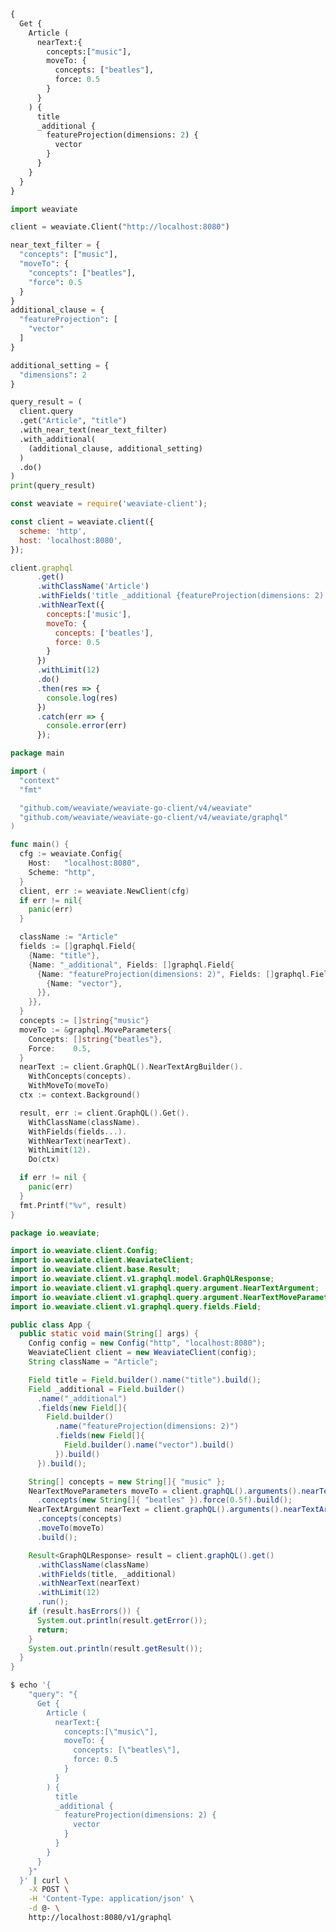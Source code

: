 
<Tabs groupId="languages">
<TabItem value="graphql" label="GraphQL">

```graphql
{
  Get {
    Article (
      nearText:{
        concepts:["music"],
        moveTo: {
          concepts: ["beatles"],
          force: 0.5
        }
      }
    ) {
      title
      _additional {
        featureProjection(dimensions: 2) {
          vector
        }
      }
    }
  }
}
```

</TabItem>
<TabItem value="py" label="Python">

```python
import weaviate

client = weaviate.Client("http://localhost:8080")

near_text_filter = {
  "concepts": ["music"],
  "moveTo": {
    "concepts": ["beatles"],
    "force": 0.5
  }
}
additional_clause = {
  "featureProjection": [
    "vector"
  ]
}

additional_setting = {
  "dimensions": 2
}

query_result = (
  client.query
  .get("Article", "title")
  .with_near_text(near_text_filter)
  .with_additional(
    (additional_clause, additional_setting)
  )
  .do()
)
print(query_result)
```

</TabItem>
<TabItem value="js" label="JavaScript">

```js
const weaviate = require('weaviate-client');

const client = weaviate.client({
  scheme: 'http',
  host: 'localhost:8080',
});

client.graphql
      .get()
      .withClassName('Article')
      .withFields('title _additional {featureProjection(dimensions: 2) { vector }}')
      .withNearText({
        concepts:['music'],
        moveTo: {
          concepts: ['beatles'],
          force: 0.5
        }
      })
      .withLimit(12)
      .do()
      .then(res => {
        console.log(res)
      })
      .catch(err => {
        console.error(err)
      });
```

</TabItem>
<TabItem value="go" label="Go">

```go
package main

import (
  "context"
  "fmt"

  "github.com/weaviate/weaviate-go-client/v4/weaviate"
  "github.com/weaviate/weaviate-go-client/v4/weaviate/graphql"
)

func main() {
  cfg := weaviate.Config{
    Host:   "localhost:8080",
    Scheme: "http",
  }
  client, err := weaviate.NewClient(cfg)
  if err != nil{
    panic(err)
  }

  className := "Article"
  fields := []graphql.Field{
    {Name: "title"},
    {Name: "_additional", Fields: []graphql.Field{
      {Name: "featureProjection(dimensions: 2)", Fields: []graphql.Field{
        {Name: "vector"},
      }},
    }},
  }
  concepts := []string{"music"}
  moveTo := &graphql.MoveParameters{
    Concepts: []string{"beatles"},
    Force:    0.5,
  }
  nearText := client.GraphQL().NearTextArgBuilder().
    WithConcepts(concepts).
    WithMoveTo(moveTo)
  ctx := context.Background()

  result, err := client.GraphQL().Get().
    WithClassName(className).
    WithFields(fields...).
    WithNearText(nearText).
    WithLimit(12).
    Do(ctx)

  if err != nil {
    panic(err)
  }
  fmt.Printf("%v", result)
}
```

</TabItem>
<TabItem value="java" label="Java">

```java
package io.weaviate;

import io.weaviate.client.Config;
import io.weaviate.client.WeaviateClient;
import io.weaviate.client.base.Result;
import io.weaviate.client.v1.graphql.model.GraphQLResponse;
import io.weaviate.client.v1.graphql.query.argument.NearTextArgument;
import io.weaviate.client.v1.graphql.query.argument.NearTextMoveParameters;
import io.weaviate.client.v1.graphql.query.fields.Field;

public class App {
  public static void main(String[] args) {
    Config config = new Config("http", "localhost:8080");
    WeaviateClient client = new WeaviateClient(config);
    String className = "Article";

    Field title = Field.builder().name("title").build();
    Field _additional = Field.builder()
      .name("_additional")
      .fields(new Field[]{
        Field.builder()
          .name("featureProjection(dimensions: 2)")
          .fields(new Field[]{
            Field.builder().name("vector").build()
          }).build()
      }).build();

    String[] concepts = new String[]{ "music" };
    NearTextMoveParameters moveTo = client.graphQL().arguments().nearTextMoveParameterBuilder()
      .concepts(new String[]{ "beatles" }).force(0.5f).build();
    NearTextArgument nearText = client.graphQL().arguments().nearTextArgBuilder()
      .concepts(concepts)
      .moveTo(moveTo)
      .build();

    Result<GraphQLResponse> result = client.graphQL().get()
      .withClassName(className)
      .withFields(title, _additional)
      .withNearText(nearText)
      .withLimit(12)
      .run();
    if (result.hasErrors()) {
      System.out.println(result.getError());
      return;
    }
    System.out.println(result.getResult());
  }
}
```

</TabItem>
<TabItem value="curl" label="Curl">

```bash
$ echo '{
    "query": "{
      Get {
        Article (
          nearText:{
            concepts:[\"music\"],
            moveTo: {
              concepts: [\"beatles\"],
              force: 0.5
            }
          }
        ) {
          title
          _additional {
            featureProjection(dimensions: 2) {
              vector
            }
          }
        }
      }
    }"
  }' | curl \
    -X POST \
    -H 'Content-Type: application/json' \
    -d @- \
    http://localhost:8080/v1/graphql
```

</TabItem>
</Tabs>
